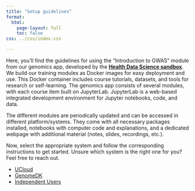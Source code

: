 ```yaml
---
title: "Setup guidelines"
format:
  html:
    page-layout: full
    toc: false
css: ../css/index.css

---
```


Here, you'll find the guidelines for using the "Introduction to GWAS" module from our genomics app, developed by the **[Health Data Science sandbox](https://hds-sandbox.github.io)**. We build our training modules as Docker images for easy deployment and use. This Docker container includes course tutorials, datasets, and tools for research or self-learning. The genomics app consists of several modules, with each course item built on JupyterLab. JupyterLab is a web-based integrated development environment for Jupyter notebooks, code, and data.

The different modules are periodically updated and can be accessed in different platform/systems. They come with all necessary packages installed, notebooks with computer code and explanations, and a dedicated webpage with additional material (notes, slides, recordings, etc.).

Now, select the appropriate system and follow the corresponding instructions to get started. Unsure which system is the right one for you? Feel free to reach out. 

- [UCloud](UCloud.qmd)
- [GenomeDK](genomedk.qmd)
- [Independent Users](otherHPC.qmd)
